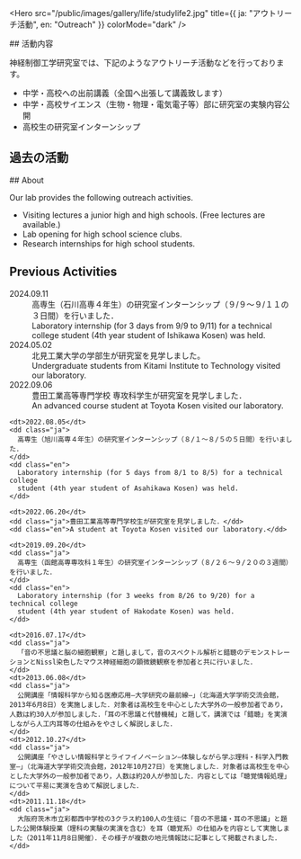 
<Hero
  src="/public/images/gallery/life/studylife2.jpg"
  title={{ ja: "アウトリーチ活動", en: "Outreach" }}
  colorMode="dark"
/>

<Ja>
## 活動内容

神経制御工学研究室では、下記のようなアウトリーチ活動などを行っております。

- 中学・高校への出前講義（全国へ出張して講義致します）
- 中学・高校サイエンス（生物・物理・電気電子等）部に研究室の実験内容公開
- 高校生の研究室インターンシップ

## 過去の活動

</Ja>

<En>
## About

Our lab provides the following outreach activities.

- Visiting lectures a junior high and high schools. (Free lectures are available.)
- Lab opening for high school science clubs.
- Research internships for high school students.

## Previous Activities

</En>

<NewsList>
    <dt>2024.09.11</dt>
    <dd class="ja">
      高専生（石川高専４年生）の研究室インターンシップ（９/９～９/１１の３日間）を行いました．
    </dd>
    <dd class="en">
      Laboratory internship (for 3 days from 9/9 to 9/11) for a technical college
      student (4th year student of Ishikawa Kosen) was held.
    </dd>
    <dt>2024.05.02</dt>
    <dd class="ja">北見工業大学の学部生が研究室を見学しました。</dd>
    <dd class="en">
      Undergraduate students from Kitami Institute to Technology visited our laboratory.
    </dd>
    <dt>2022.09.06</dt>
    <dd class="ja">豊田工業高等専門学校 専攻科学生が研究室を見学しました．</dd>
    <dd class="en">
      An advanced course student at Toyota Kosen visited our laboratory.
    </dd>

    <dt>2022.08.05</dt>
    <dd class="ja">
      高専生（旭川高専４年生）の研究室インターンシップ（８/１～８/５の５日間）を行いました．
    </dd>
    <dd class="en">
      Laboratory internship (for 5 days from 8/1 to 8/5) for a technical college
      student (4th year student of Asahikawa Kosen) was held.
    </dd>

    <dt>2022.06.20</dt>
    <dd class="ja">豊田工業高等専門学校生が研究室を見学しました．</dd>
    <dd class="en">A student at Toyota Kosen visited our laboratory.</dd>

    <dt>2019.09.20</dt>
    <dd class="ja">
      高専生（函館高専専攻科１年生）の研究室インターンシップ（８/２６～９/２０の３週間）を行いました．
    </dd>
    <dd class="en">
      Laboratory internship (for 3 weeks from 8/26 to 9/20) for a technical college
      student (4th year student of Hakodate Kosen) was held.
    </dd>

    <dt>2016.07.17</dt>
    <dd class="ja">
      「音の不思議と脳の細胞観察」と題しまして，音のスペクトル解析と錯聴のデモンストレーションとNissl染色したマウス神経細胞の顕微鏡観察を参加者と共に行いました．
    </dd>
    <dt>2013.06.08</dt>
    <dd class="ja">
      公開講座「情報科学から知る医療応用―大学研究の最前線―」（北海道大学学術交流会館，2013年6月8日）を実施しました．対象者は高校生を中心とした大学外の一般参加者であり，人数は約30人が参加しました．「耳の不思議と代替機械」と題して，講演では「錯聴」を実演しながら人工内耳等の仕組みをやさしく解説しました．
    </dd>
    <dt>2012.10.27</dt>
    <dd class="ja">
      公開講座「やさしい情報科学とライフイノベーション―体験しながら学ぶ理科・科学入門教室―」（北海道大学学術交流会館，2012年10月27日）を実施しました．対象者は高校生を中心とした大学外の一般参加者であり，人数は約20人が参加した．内容としては「聴覚情報処理」について平易に実演を含めて解説しました．
    </dd>
    <dt>2011.11.18</dt>
    <dd class="ja">
      大阪府茨木市立彩都西中学校の3クラス約100人の生徒に「音の不思議・耳の不思議」と題した公開体験授業（理科の実験の実演を含む）を耳（聴覚系）の仕組みを内容として実施しました（2011年11月8日開催）．その様子が複数の地元情報誌に記事として掲載されました．
    </dd>

  </NewsList>
